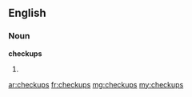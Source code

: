 ==English==

===Noun===
'''checkups'''

# {{plural of|[[checkup]]}}

[[ar:checkups]]
[[fr:checkups]]
[[mg:checkups]]
[[my:checkups]]